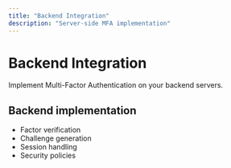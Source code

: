 ```yaml
---
title: "Backend Integration"
description: "Server-side MFA implementation"
---
```


# Backend Integration

Implement Multi-Factor Authentication on your backend servers.

## Backend implementation

- Factor verification
- Challenge generation
- Session handling
- Security policies
